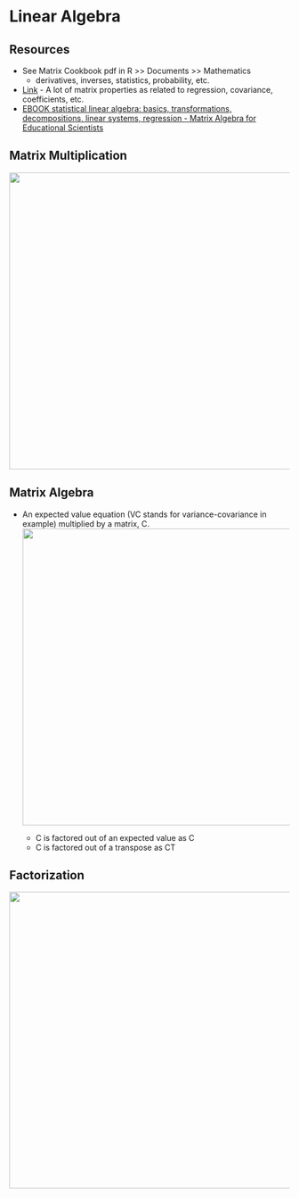 # Linear Algebra {#sec-math-linalg .unnumbered}

## Resources {#sec-math-linalg-resc .unnumbered}

-   See Matrix Cookbook pdf in R \>\> Documents \>\> Mathematics
    -   derivatives, inverses, statistics, probability, etc.
-   [Link](http://facweb.cs.depaul.edu/sjost/csc423/documents/matrix-form.htm) - A lot of matrix properties as related to regression, covariance, coefficients, etc.
-   [EBOOK statistical linear algebra: basics, transformations, decompositions, linear systems, regression - Matrix Algebra for Educational Scientists](https://zief0002.github.io/matrix-algebra/index.html)

## Matrix Multiplication {#sec-math-linalg-matmult .unnumbered}

![](./_resources/Linear_Algebra.resources/image.png){.lightbox width="532"}

## Matrix Algebra {#sec-math-linalg-matalg .unnumbered}

-   An expected value equation (VC stands for variance-covariance in example) multiplied by a matrix, C.\
    ![](./_resources/Linear_Algebra.resources/1-XO9-uivgoTrBx1l4JHRpGQ.png){.lightbox width="532"}

    -   C is factored out of an expected value as C
    -   C is factored out of a transpose as CT

## Factorization {#sec-math-linalg-fact .unnumbered}

![](./_resources/Linear_Algebra.resources/5-Factorizations.png){.lightbox width="532"}
